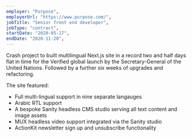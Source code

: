 ```yaml
---
employer: "Purpose",
employerUrl: "https://www.purpose.com/",
jobTitle: "Senior front end developer",
jobType: "contract",
startDate: "2020-05-17",
endDate: "2020-11-20",
---
```


Crash project to built multilingual Next.js site in a record two and half days flat in time for the Verified global launch by the Secretary-General of the United Nations. Followed by a further six weeks of upgrades and refactoring.

The site featured:

- Full multi-lingual support in nine separate langauges
- Arabic RTL support
- A bespoke Sanity headless CMS studio serving all text content and image assets
- MUX headless video support integrated via the Sanity studio
- ActionKit newsletter sign up and unsubscribe functionality
